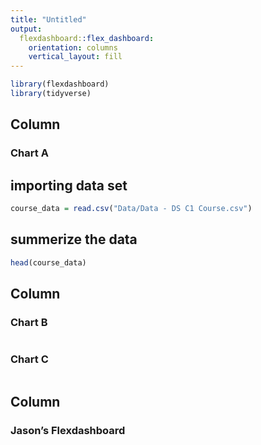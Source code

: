```yaml
---
title: "Untitled"
output: 
  flexdashboard::flex_dashboard:
    orientation: columns
    vertical_layout: fill
---
```


```r
library(flexdashboard)
library(tidyverse)
```

Column 
-----------------------------------------------------------------------

### Chart A
## importing data set
```r
course_data = read.csv("Data/Data - DS C1 Course.csv")
```
## summerize the data
```r
head(course_data)
```


Column 
-----------------------------------------------------------------------

### Chart B

```r

```

### Chart C

```r

```

Column 
-----------------------------------------------------------------------
### Jason's Flexdashboard

```r

```

